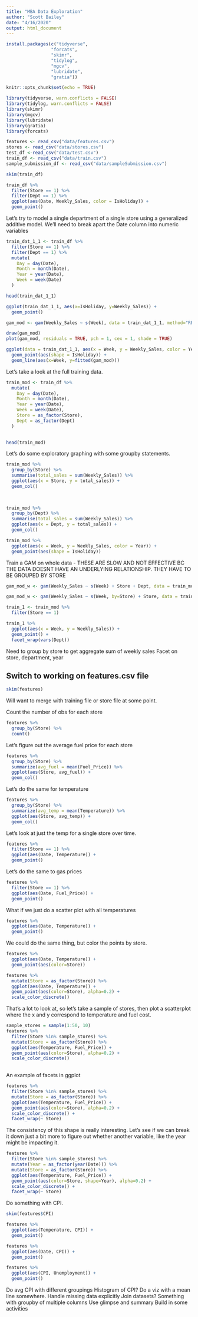 ```yaml
---
title: "MBA Data Exploration"
author: "Scott Bailey"
date: "4/16/2020"
output: html_document
---
```


```r
install.packages(c("tidyverse", 
                 "forcats",
                 "skimr",
                 "tidylog",
                 "mgcv",
                 "lubridate",
                 "gratia"))
```

```r
knitr::opts_chunk$set(echo = TRUE)
```


```r
library(tidyverse, warn.conflicts = FALSE)
library(tidylog, warn.conflicts = FALSE)
library(skimr)
library(mgcv)
library(lubridate)
library(gratia)
library(forcats)
```

```r
features <- read_csv("data/features.csv")
stores <- read_csv("data/stores.csv")
test_df <-read_csv("data/test.csv")
train_df <- read_csv("data/train.csv")
sample_submission_df <- read_csv("data/sampleSubmission.csv")
```
```r
skim(train_df)
```
```r
train_df %>%
  filter(Store == 1) %>%
  filter(Dept == 1) %>%
  ggplot(aes(Date, Weekly_Sales, color = IsHoliday)) +
  geom_point()
```

Let's try to model a single department of a single store using a generalized additive model. We'll need to break apart the Date column into numeric variables
 
```r
train_dat_1_1 <- train_df %>%
  filter(Store == 1) %>%
  filter(Dept == 1) %>%
  mutate(
    Day = day(Date),
    Month = month(Date),
    Year = year(Date),
    Week = week(Date)
  )

head(train_dat_1_1)
```
 
```r
ggplot(train_dat_1_1, aes(x=IsHoliday, y=Weekly_Sales)) +
  geom_point()
```
 
 
```r
gam_mod <- gam(Weekly_Sales ~ s(Week), data = train_dat_1_1, method="REML")

draw(gam_mod) 
plot(gam_mod, residuals = TRUE, pch = 1, cex = 1, shade = TRUE)
```
```r
ggplot(data = train_dat_1_1, aes(x = Week, y = Weekly_Sales, color = Year)) +
  geom_point(aes(shape = IsHoliday)) +
  geom_line(aes(x=Week, y=fitted(gam_mod)))
```
 
 Let's take a look at the full training data. 
 
```r
train_mod <- train_df %>%
  mutate(
    Day = day(Date),
    Month = month(Date),
    Year = year(Date),
    Week = week(Date),
    Store = as_factor(Store),
    Dept = as_factor(Dept)
  )
  

head(train_mod)
```
 
Let's do some exploratory graphing with some groupby statements. 

```r
train_mod %>%
  group_by(Store) %>%
  summarise(total_sales = sum(Weekly_Sales)) %>%
  ggplot(aes(x = Store, y = total_sales)) +
  geom_col()
  
  
```
```r
train_mod %>%
  group_by(Dept) %>%
  summarise(total_sales = sum(Weekly_Sales)) %>%
  ggplot(aes(x = Dept, y = total_sales)) +
  geom_col()
```

```r
train_mod %>%
  ggplot(aes(x = Week, y = Weekly_Sales, color = Year)) +
  geom_point(aes(shape = IsHoliday))
```


Train a GAM on whole data - THESE ARE SLOW AND NOT EFFECTIVE BC THE DATA DOESNT HAVE AN UNDERLYING RELATIONSHIP. THEY HAVE TO BE GROUPED BY STORE
```r
gam_mod_w <- gam(Weekly_Sales ~ s(Week) + Store + Dept, data = train_mod, method="REML")

gam_mod_w <- gam(Weekly_Sales ~ s(Week, by=Store) + Store, data = train_mod, method="REML")
```
```r
train_1 <- train_mod %>%
  filter(Store == 1)

train_1 %>%
  ggplot(aes(x = Week, y = Weekly_Sales)) +
  geom_point() +
  facet_wrap(vars(Dept))
```

 
Need to group by store to get aggregate sum of weekly sales
Facet on store, department, year
 
 
## Switch to working on features.csv file
 
```r
skim(features)
```
 
Will want to merge with training file or store file at some point.


Count the number of obs for each store
```r
features %>%
  group_by(Store) %>%
  count() 
```

Let's figure out the average fuel price for each store

```r
features %>%
  group_by(Store) %>%
  summarize(avg_fuel = mean(Fuel_Price)) %>%
  ggplot(aes(Store, avg_fuel)) +
  geom_col()
```

Let's do the same for temperature

```r
features %>%
  group_by(Store) %>%
  summarize(avg_temp = mean(Temperature)) %>%
  ggplot(aes(Store, avg_temp)) +
  geom_col()
```

Let's look at just the temp for a single store over time. 

```r
features %>%
  filter(Store == 1) %>%
  ggplot(aes(Date, Temperature)) +
  geom_point()
```

Let's do the same to gas prices

```r
features %>%
  filter(Store == 1) %>%
  ggplot(aes(Date, Fuel_Price)) +
  geom_point()
```

What if we just do a scatter plot with all temperatures

```r
features %>%
  ggplot(aes(Date, Temperature)) +
  geom_point()
```

We could do the same thing, but color the points by store.

```r
features %>%
  ggplot(aes(Date, Temperature)) +
  geom_point(aes(color=Store))
```

```r
features %>%
  mutate(Store = as_factor(Store)) %>%
  ggplot(aes(Date, Temperature)) +
  geom_point(aes(color=Store), alpha=0.2) +
  scale_color_discrete()
```

That's a lot to look at, so let's take a sample of stores, then plot a scatterplot where the x and y correspond to temperature and fuel cost. 

```r
sample_stores = sample(1:50, 10)
features %>%
  filter(Store %in% sample_stores) %>%
  mutate(Store = as_factor(Store)) %>%
  ggplot(aes(Temperature, Fuel_Price)) +
  geom_point(aes(color=Store), alpha=0.2) +
  scale_color_discrete()
  
```

An example of facets in ggplot

```r
features %>%
  filter(Store %in% sample_stores) %>%
  mutate(Store = as_factor(Store)) %>%
  ggplot(aes(Temperature, Fuel_Price)) +
  geom_point(aes(color=Store), alpha=0.2) +
  scale_color_discrete() +
  facet_wrap(~ Store)
```

The consistency of this shape is really interesting. Let's see if we can break it down just a bit more to figure out whether another variable, like the year might be impacting it. 

```r
features %>%
  filter(Store %in% sample_stores) %>%
  mutate(Year = as_factor(year(Date))) %>%
  mutate(Store = as_factor(Store)) %>%
  ggplot(aes(Temperature, Fuel_Price)) +
  geom_point(aes(color=Store, shape=Year), alpha=0.2) +
  scale_color_discrete() +
  facet_wrap(~ Store)
```

Do something with CPI.

```r
skim(features$CPI)
```


```r
features %>%
  ggplot(aes(Temperature, CPI)) +
  geom_point()
```

```r
features %>%
  ggplot(aes(Date, CPI)) +
  geom_point()
```


```r
features %>%
  ggplot(aes(CPI, Unemployment)) +
  geom_point()
```

Do avg CPI with different groupings
Histogram of CPI?
Do a viz with a mean line somewhere. 
Handle missing data explicitly
Join datasets?
Something with groupby of multiple columns 
Use glimpse and summary 
Build in some activities

